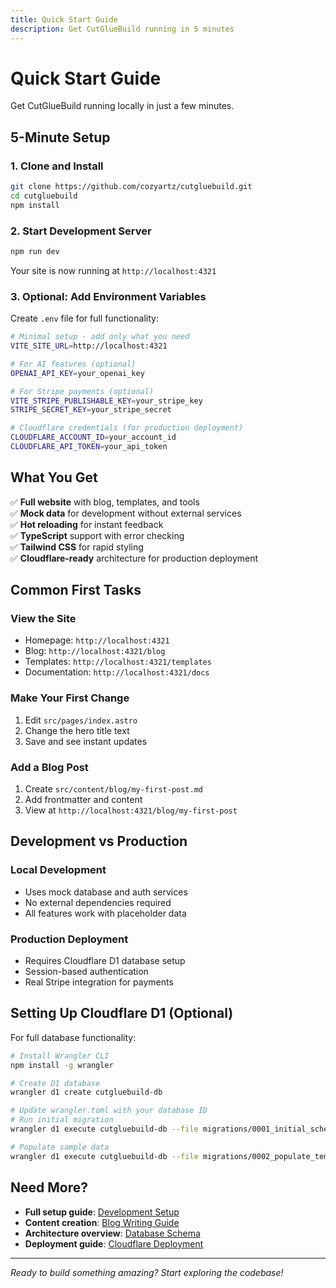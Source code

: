 ```yaml
---
title: Quick Start Guide
description: Get CutGlueBuild running in 5 minutes
---
```



# Quick Start Guide

Get CutGlueBuild running locally in just a few minutes.

## 5-Minute Setup

### 1. Clone and Install

```bash
git clone https://github.com/cozyartz/cutgluebuild.git
cd cutgluebuild
npm install
```

### 2. Start Development Server

```bash
npm run dev
```

<Badge text="Success!" variant="success" /> Your site is now running at `http://localhost:4321`

### 3. Optional: Add Environment Variables

Create `.env` file for full functionality:

```bash
# Minimal setup - add only what you need
VITE_SITE_URL=http://localhost:4321

# For AI features (optional)
OPENAI_API_KEY=your_openai_key

# For Stripe payments (optional)
VITE_STRIPE_PUBLISHABLE_KEY=your_stripe_key
STRIPE_SECRET_KEY=your_stripe_secret

# Cloudflare credentials (for production deployment)
CLOUDFLARE_ACCOUNT_ID=your_account_id
CLOUDFLARE_API_TOKEN=your_api_token
```

## What You Get

✅ **Full website** with blog, templates, and tools  
✅ **Mock data** for development without external services  
✅ **Hot reloading** for instant feedback  
✅ **TypeScript** support with error checking  
✅ **Tailwind CSS** for rapid styling  
✅ **Cloudflare-ready** architecture for production deployment

## Common First Tasks

### View the Site
- Homepage: `http://localhost:4321`
- Blog: `http://localhost:4321/blog`
- Templates: `http://localhost:4321/templates`
- Documentation: `http://localhost:4321/docs`

### Make Your First Change
1. Edit `src/pages/index.astro`
2. Change the hero title text
3. Save and see instant updates

### Add a Blog Post
1. Create `src/content/blog/my-first-post.md`
2. Add frontmatter and content
3. View at `http://localhost:4321/blog/my-first-post`

## Development vs Production

### Local Development
- Uses mock database and auth services
- No external dependencies required
- All features work with placeholder data

### Production Deployment
- Requires Cloudflare D1 database setup
- Session-based authentication
- Real Stripe integration for payments

## Setting Up Cloudflare D1 (Optional)

For full database functionality:

```bash
# Install Wrangler CLI
npm install -g wrangler

# Create D1 database
wrangler d1 create cutgluebuild-db

# Update wrangler.toml with your database ID
# Run initial migration
wrangler d1 execute cutgluebuild-db --file migrations/0001_initial_schema.sql

# Populate sample data
wrangler d1 execute cutgluebuild-db --file migrations/0002_populate_templates.sql
```

## Need More?

- **Full setup guide**: [Development Setup](/docs/development/setup/)
- **Content creation**: [Blog Writing Guide](/docs/guides/blog-writing-guide/)
- **Architecture overview**: [Database Schema](/docs/reference/database-schema/)
- **Deployment guide**: [Cloudflare Deployment](https://developers.cloudflare.com/pages/)

---

*Ready to build something amazing? Start exploring the codebase!*